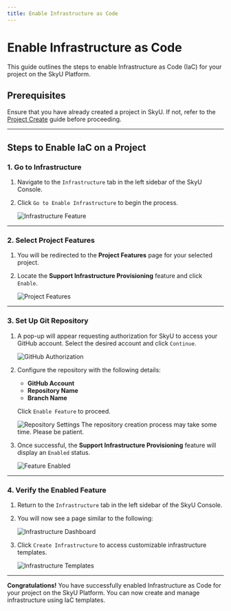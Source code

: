 ```yaml
---
title: Enable Infrastructure as Code
---
```



# Enable Infrastructure as Code

This guide outlines the steps to enable Infrastructure as Code (IaC) for your project on the SkyU Platform.

## Prerequisites

Ensure that you have already created a project in SkyU. If not, refer to the [Project Create](/docs/projects/project-create) guide before proceeding.

---

## Steps to Enable IaC on a Project

<Steps>

### 1. Go to Infrastructure

1. Navigate to the `Infrastructure` tab in the left sidebar of the SkyU Console.
2. Click `Go to Enable Infrastructure` to begin the process.

    <Image src="/assets/images/tutorials/infrastructure/iac/iac-1.png" alt="Infrastructure Feature" width={1000} height={500} />

---

### 2. Select Project Features

1. You will be redirected to the **Project Features** page for your selected project.
2. Locate the **Support Infrastructure Provisioning** feature and click `Enable`.

    <Image src="/assets/images/tutorials/infrastructure/iac/iac-2.png" alt="Project Features" width={1000} height={500} />

---

### 3. Set Up Git Repository

1. A pop-up will appear requesting authorization for SkyU to access your GitHub account. Select the desired account and click `Continue`.

    <Image src="/assets/images/tutorials/infrastructure/iac/iac-3.png" alt="GitHub Authorization" width={1000} height={500} />

2. Configure the repository with the following details:
   - **GitHub Account**
   - **Repository Name**
   - **Branch Name**

   Click `Enable Feature` to proceed.

    <Image src="/assets/images/tutorials/infrastructure/iac/iac-4.png" alt="Repository Settings" width={1000} height={500} />

    <Callout type="info">
    The repository creation process may take some time. Please be patient.
    </Callout>

3. Once successful, the **Support Infrastructure Provisioning** feature will display an `Enabled` status.

    <Image src="/assets/images/tutorials/infrastructure/iac/iac-6.png" alt="Feature Enabled" width={1000} height={500} />

---

### 4. Verify the Enabled Feature

1. Return to the `Infrastructure` tab in the left sidebar of the SkyU Console.
2. You will now see a page similar to the following:

    <Image src="/assets/images/tutorials/infrastructure/iac/iac-7.png" alt="Infrastructure Dashboard" width={1000} height={500} />

3. Click `Create Infrastructure` to access customizable infrastructure templates.

    <Image src="/assets/images/tutorials/infrastructure/iac/iac-8.png" alt="Infrastructure Templates" width={1000} height={500} />

---

</Steps>

**Congratulations!** You have successfully enabled Infrastructure as Code for your project on the SkyU Platform. You can now create and manage infrastructure using IaC templates.

